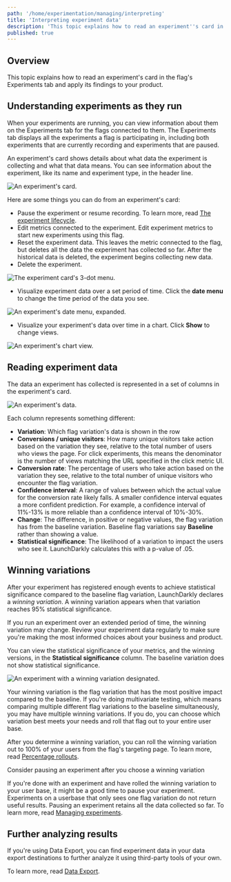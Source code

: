 ```yaml
---
path: '/home/experimentation/managing/interpreting'
title: 'Interpreting experiment data'
description: 'This topic explains how to read an experiment''s card in the flag''s Experiments tab and apply its findings to your product.'
published: true
---
```


## Overview

This topic explains how to read an experiment's card in the flag's Experiments tab and apply its findings to your product.

## Understanding experiments as they run

When your experiments are running, you can view information about them on the Experiments tab for the flags connected to them. The Experiments tab displays all the experiments a flag is participating in, including both experiments that are currently recording and experiments that are paused.

An experiment's card shows details about what data the experiment is collecting and what that data means. You can see information about the experiment, like its name and experiment type, in the header line.

![An experiment's card.](../../../images/experiment-card.png)

Here are some things you can do from an experiment's card:

- Pause the experiment or resume recording. To learn more, read [The experiment lifecycle](/home/experimentation/managing/lifecycle).
- Edit metrics connected to the experiment. Edit experiment metrics to start new experiments using this flag.
- Reset the experiment data. This leaves the metric connected to the flag, but deletes all the data the experiment has collected so far. After the historical data is deleted, the experiment begins collecting new data.
- Delete the experiment.

![The experiment card's 3-dot menu.](../../../images/experiment-menu.png)

- Visualize experiment data over a set period of time. Click the **date menu** to change the time period of the data you see.

![An experiment's date menu, expanded.](../../../images/experiment-date-picker.png)

- Visualize your experiment's data over time in a chart. Click **Show** to change views.

![An experiment's chart view.](../../../images/experiment-chart.png)

## Reading experiment data

The data an experiment has collected is represented in a set of columns in the experiment's card.

![An experiment's data.](../../../images/experiment-data.png)

Each column represents something different:

- **Variation**: Which flag variation's data is shown in the row
- **Conversions / unique visitors**: How many unique visitors take action based on the variation they see, relative to the total number of users who views the page. For click experiments, this means the denominator is the number of views matching the URL specified in the click metric UI.
- **Conversion rate**: The percentage of users who take action based on the variation they see, relative to the total number of unique visitors who encounter the flag variation.
- **Confidence interval**: A range of values between which the actual value for the conversion rate likely falls. A smaller confidence interval equates a more confident prediction. For example, a confidence interval of 11%-13% is more reliable than a confidence interval of 10%-30%.
- **Change**: The difference, in positive or negative values, the flag variation has from the baseline variation. Baseline flag variations say **Baseline** rather than showing a value.
- **Statistical significance**: The likelihood of a variation to impact the users who see it. LaunchDarkly calculates this with a p-value of .05.

## Winning variations

After your experiment has registered enough events to achieve statistical significance compared to the baseline flag variation, LaunchDarkly declares a _winning variation_. A winning variation appears when that variation reaches 95% statistical significance.

If you run an experiment over an extended period of time, the winning variation may change. Review your experiment data regularly to make sure you're making the most informed choices about your business and product.

You can view the statistical significance of your metrics, and the winning versions, in the **Statistical significance** column. The baseline variation does not show statistical significance.

![An experiment with a winning variation designated.](../../../images/experiment-winning-variation.png)

Your winning variation is the flag variation that has the most positive impact compared to the baseline. If you're doing multivariate testing, which means comparing multiple different flag variations to the baseline simultaneously, you may have multiple winning variations. If you do, you can choose which variation best meets your needs and roll that flag out to your entire user base.

After you determine a winning variation, you can roll the winning variation out to 100% of your users from the flag's targeting page. To learn more, read [Percentage rollouts](/home/managing-flags/targeting-users#percentage-rollouts).

<Callout intent="info">
  <CalloutTitle>Consider pausing an experiment after you choose a winning variation</CalloutTitle>
  <CalloutDescription>

If you're done with an experiment and have rolled the winning variation to your user base, it might be a good time
to pause your experiment. Experiments on a userbase that only sees one flag variation do not return useful results.
Pausing an experiment retains all the data collected so far. To learn more, read [Managing
experiments](/home/experimentation/managing).

  </CalloutDescription>
</Callout>

## Further analyzing results

If you're using Data Export, you can find experiment data in your data export destinations to further analyze it using third-party tools of your own.

To learn more, read [Data Export](/integrations/data-export).

